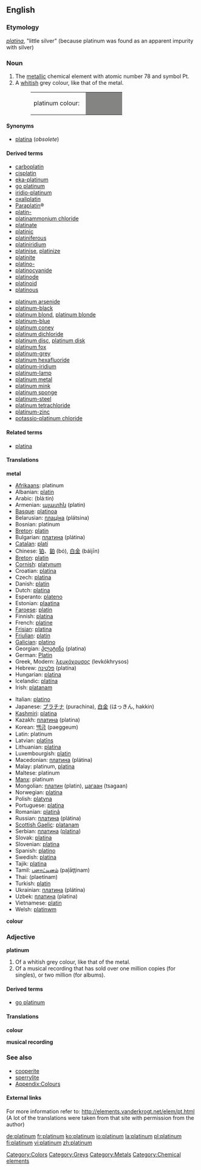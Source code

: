 {{wikipedia}}
==English==
{{elements|Pt|iridium|Ir|gold|Au}}

===Etymology===
{{Sp.}} ''[[platina#Spanish|platina]]'', "little silver" (because platinum was found as an apparent impurity with silver)

=== Noun ===
{{en-noun|-}}
{{wikipedia}}

#The [[metallic]] chemical element with atomic number 78 and symbol Pt.
#A [[whitish]] grey colour, like that of the metal.
#:<table><tr><td>platinum colour: &nbsp;</td><td bgcolor="#848482" width="80">&nbsp; </td></tr></table>

====Synonyms====
*[[platina]] (''obsolete'')

====Derived terms====
{{top2}}
*[[carboplatin]]
*[[cisplatin]]
*[[eka-platinum]]
*[[go platinum]]
*[[iridio-platinum]]
*[[oxaliplatin]]
*[[w:Carboplatin|Paraplatin]]&reg;
*[[platin-]]
*[[platinammonium chloride]]
*[[platinate]]
*[[platinic]]
*[[platiniferous]]
*[[platiniridium]]
*[[platinise]], [[platinize]]
*[[platinite]]
*[[platino-]]
*[[platinocyanide]]
*[[platinode]]
*[[platinoid]]
*[[platinous]]
{{mid2}}
*[[platinum arsenide]]
*[[platinum-black]]
*[[platinum blond]], [[platinum blonde]]
*[[platinum-blue]]
*[[platinum coney]]
*[[platinum dichloride]]
*[[platinum disc]], [[platinum disk]]
*[[platinum fox]]
*[[platinum-grey]]
*[[platinum hexafluoride]]
*[[platinum-iridium]]
*[[platinum-lamp]]
*[[platinum metal]]
*[[platinum mink]]
*[[platinum sponge]]
*[[platinum-steel]]
*[[platinum tetrachloride]]
*[[platinum-zinc]]
*[[potassio-platinum chloride]]
{{bottom}}

====Related terms====
*[[platina]]

==== Translations ====
'''metal'''
{{top}}
*[[Afrikaans]]: platinum
*Albanian: [[platin]]
*Arabic: {{ARchar|[[بلاتين]]}} (blá:tin) {{m}}
*Armenian: [[պլատին]] (platin)
*[[Basque]]: [[platinoa]]
*Belarusian: [[плацiна]] (plátsina) {{f}}
*Bosnian: platinum
*[[Breton]]: [[platin]]
*Bulgarian: [[платина]] (plátina) {{f}}
*[[Catalan]]: [[platí]] {{m}}
*Chinese: [[铂]]、[[鉑]] (bó), [[白金]] (báijīn)
*[[Breton]]: [[platin]] {{m}}
*[[Cornish]]: [[platynum]]
*Croatian: [[platina]]
*Czech: [[platina]]
*Danish: [[platin]]
*Dutch: [[platina]] {{n}}
*Esperanto: [[plateno]]
*Estonian: [[plaatina]]
*[[Faroese]]: [[platin]]
*Finnish: [[platina]]
*French: [[platine]] {{m}}
*[[Frisian]]: [[platina]] {{n}}
*[[Friulian]]: [[platin]]
*[[Galician]]: [[platino]]
*Georgian: [[პლატინა]] (platina)
*German: [[Platin]] {{n}}
*Greek, Modern: [[λευκόχρυσος]] (levkókhrysos) {{m}}
*Hebrew: [[פלטינה]] (platína)
*Hungarian: [[platina]]
*Icelandic: [[platína]]
*Irish: [[platanam]]
{{mid}}
*Italian: [[platino]] {{m}}
*Japanese: [[プラチナ]] (purachina), [[白金]] (はっきん, hakkin)
*[[Kashmiri]]: [[platina]]
*Kazakh: [[платина]] (platina)
*Korean: [[백금]] (paeggeum)
*Latin: platinum
*Latvian: [[platīns]]
*Lithuanian: [[platina]]
*Luxembourgish: [[platin]]
*Macedonian: [[платина]] (plátina) {{f}}
*Malay: platinum, [[platina]]
*Maltese: platinum
*[[Manx]]: platinum
*Mongolian: [[платин]] (platin), [[цагаан]] (tsagaan)
*Norwegian: [[platina]]
*Polish: [[platyna]] {{f}}
*Portuguese: [[platina]] {{f}}
*Romanian: [[platinâ]] {{f}}
*Russian: [[платина]] (plátina) {{f}}
*[[Scottish Gaelic]]: [[platanam]]
*Serbian: [[платина]] ([[platina]]) {{f}}
*Slovak: [[platina]]
*Slovenian: [[platina]] {{f}}
*Spanish: [[platino]] {{m}}
*Swedish: [[platina]]
*Tajik: [[platina]]
*Tamil: [[பளாட்டினம்]] (paļāţţinam)
*Thai: {{THchar|[[แพลทินัม]]}} (plaetínam)
*Turkish: [[platin]]
*Ukrainian: [[платина]] (plátina) {{f}}
*Uzbek: [[платина]] (platina)
*Vietnamese: [[platin]]
*Welsh: [[platinwm]]
{{bottom}}

'''colour'''
{{top}}
{{mid}}
{{bottom}}

===Adjective===
'''platinum'''

#Of a whitish grey colour, like that of the metal.
#Of a musical recording that has sold over one million copies (for singles), or two million (for albums).

====Derived terms====
*[[go platinum]]

====Translations====

'''colour'''
{{top}}
{{mid}}
{{bottom}}

'''musical recording'''
{{top}}
{{mid}}
{{bottom}}

===See also===
*[[cooperite]]
*[[sperrylite]]
*[[Wiktionary_Appendix:Colours|Appendix:Colours]]

====External links====
For more information refer to:
http://elements.vanderkrogt.net/elem/pt.html
(A lot of the translations were taken from that site with permission from the author)

[[Category:Colors]]
[[Category:Greys]]
[[Category:Metals]]
[[Category:Chemical elements]]

[[de:platinum]]
[[fr:platinum]]
[[ko:platinum]]
[[io:platinum]]
[[la:platinum]]
[[pl:platinum]]
[[fi:platinum]]
[[vi:platinum]]
[[zh:platinum]]